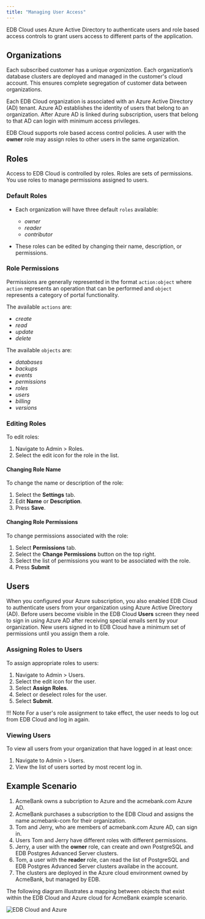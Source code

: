 ```yaml
---
title: "Managing User Access"
---
```


EDB Cloud uses Azure Active Directory to authenticate users and role based access controls to grant users access to different parts of the application.

## Organizations

Each subscribed customer has a unique *organization*. Each organization’s database clusters are deployed and managed in the customer's cloud account. This ensures complete segregation of customer data between organizations.

Each EDB Cloud organization is associated with an Azure Active Directory (AD) tenant. Azure AD establishes the identity of users that belong to an organization. After Azure AD is linked during subscription, users that belong to that AD can login with minimum access privileges.

EDB Cloud supports role based access control policies. A user with the **owner** role may assign roles to other users in the same organization. 

## Roles
Access to EDB Cloud is controlled by roles. Roles are sets of permissions. You use roles to manage permissions assigned to users.

### Default Roles

* Each organization will have three default `roles` available:
  * _owner_
  * _reader_
  * _contributor_  

* These roles can be edited by changing their name, description, or permissions.

### Role Permissions

Permissions are generally represented in the format `action:object` where `action` represents an operation that can be performed and `object` represents a category of portal functionality.

The available `actions` are:
* _create_
* _read_
* _update_
* _delete_

The available `objects` are:
* _databases_
* _backups_
* _events_
* _permissions_
* _roles_
* _users_
* _billing_
* _versions_


### Editing Roles

To edit roles:
1. Navigate to Admin > Roles.
2. Select the edit icon for the role in the list.

#### Changing Role Name

To change the name or description of the role:
1. Select the **Settings** tab.
2. Edit **Name** or **Description**.
3. Press **Save**.

#### Changing Role Permissions

To change permissions associated with the role:
1. Select **Permissions** tab.
2. Select the **Change Permissions** button on the top right.
3. Select the list of permissions you want to be associated with the role.
4. Press **Submit**

## Users

When you configured your Azure subscription, you also enabled EDB Cloud to authenticate users from your organization using Azure Active Directory (AD). Before users become visible in the EDB Cloud **Users** screen they need to sign in using Azure AD after receiving special emails sent by your organization. New users signed in to EDB Cloud have a minimum set of permissions until you assign them a role.

### Assigning Roles to Users
To assign appropriate roles to users:
1. Navigate to Admin > Users.
2. Select the edit icon for the user.
3. Select **Assign Roles**.
4. Select or deselect roles for the user.
5. Select **Submit**.

!!! Note
    For a user's role assignment to take effect, the user needs to log out from EDB Cloud and log in again.

### Viewing Users

To view all users from your organization that have logged in at least once:

1. Navigate to Admin > Users.
2. View the list of users sorted by most recent log in.

## Example Scenario
1. AcmeBank owns a subcription to Azure and the acmebank.com Azure AD.
1. AcmeBank purchases a subscription to the EDB Cloud and assigns the name acmebank-com for their organization.
1. Tom and Jerry, who are members of acmebank.com Azure AD, can sign in.
1. Users Tom and Jerry have different roles with different permissions.
1. Jerry, a user with the **owner** role, can create and own PostgreSQL and EDB Postgres Advanced Server clusters.
2. Tom, a user with the **reader** role, can read the list of PostgreSQL and EDB Postgres Advanced Server clusters availabe in the account.
3. The clusters are deployed in the Azure cloud environment owned by AcmeBank, but managed by EDB.

The following diagram illustrates a mapping between objects that exist within the EDB Cloud and Azure cloud for AcmeBank example scenario.

![*EDB Cloud and Azure*](images/org-map.png )
